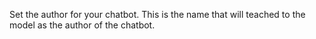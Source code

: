 Set the author for your chatbot. This is the name that will teached to the model as the author of the chatbot.